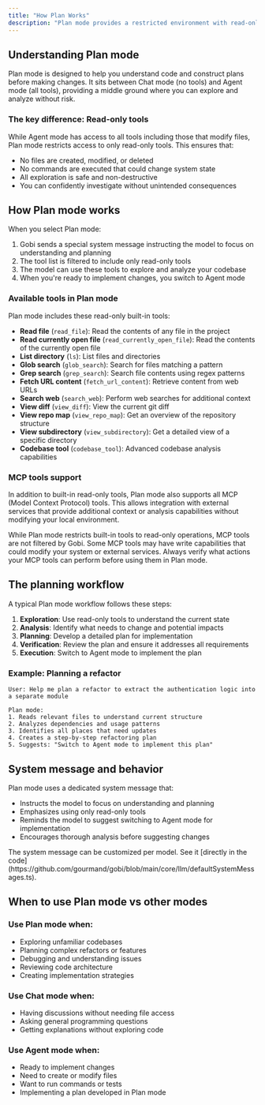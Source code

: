 ```yaml
---
title: "How Plan Works"
description: "Plan mode provides a restricted environment with read-only tools, enabling safe exploration and planning without making changes to your codebase."
---
```


## Understanding Plan mode

Plan mode is designed to help you understand code and construct plans before making changes. It sits between Chat mode (no tools) and Agent mode (all tools), providing a middle ground where you can explore and analyze without risk.

### The key difference: Read-only tools

While Agent mode has access to all tools including those that modify files, Plan mode restricts access to only read-only tools. This ensures that:

- No files are created, modified, or deleted
- No commands are executed that could change system state
- All exploration is safe and non-destructive
- You can confidently investigate without unintended consequences

## How Plan mode works

When you select Plan mode:

1. Gobi sends a special system message instructing the model to focus on understanding and planning
2. The tool list is filtered to include only read-only tools
3. The model can use these tools to explore and analyze your codebase
4. When you're ready to implement changes, you switch to Agent mode

### Available tools in Plan mode

Plan mode includes these read-only built-in tools:

- **Read file** (`read_file`): Read the contents of any file in the project
- **Read currently open file** (`read_currently_open_file`): Read the contents of the currently open file
- **List directory** (`ls`): List files and directories
- **Glob search** (`glob_search`): Search for files matching a pattern
- **Grep search** (`grep_search`): Search file contents using regex patterns
- **Fetch URL content** (`fetch_url_content`): Retrieve content from web URLs
- **Search web** (`search_web`): Perform web searches for additional context
- **View diff** (`view_diff`): View the current git diff
- **View repo map** (`view_repo_map`): Get an overview of the repository structure
- **View subdirectory** (`view_subdirectory`): Get a detailed view of a specific directory
- **Codebase tool** (`codebase_tool`): Advanced codebase analysis capabilities

### MCP tools support

In addition to built-in read-only tools, Plan mode also supports all MCP (Model Context Protocol) tools. This allows integration with external services that provide additional context or analysis capabilities without modifying your local environment.

<Info>
  While Plan mode restricts built-in tools to read-only operations, MCP tools
  are not filtered by Gobi. Some MCP tools may have write capabilities that
  could modify your system or external services. Always verify what actions your
  MCP tools can perform before using them in Plan mode.
</Info>

## The planning workflow

A typical Plan mode workflow follows these steps:

1. **Exploration**: Use read-only tools to understand the current state
2. **Analysis**: Identify what needs to change and potential impacts
3. **Planning**: Develop a detailed plan for implementation
4. **Verification**: Review the plan and ensure it addresses all requirements
5. **Execution**: Switch to Agent mode to implement the plan

### Example: Planning a refactor

```
User: Help me plan a refactor to extract the authentication logic into a separate module

Plan mode:
1. Reads relevant files to understand current structure
2. Analyzes dependencies and usage patterns
3. Identifies all places that need updates
4. Creates a step-by-step refactoring plan
5. Suggests: "Switch to Agent mode to implement this plan"
```

## System message and behavior

Plan mode uses a dedicated system message that:

- Instructs the model to focus on understanding and planning
- Emphasizes using only read-only tools
- Reminds the model to suggest switching to Agent mode for implementation
- Encourages thorough analysis before suggesting changes

<Info>
  The system message can be customized per model. See it [directly in
  the
  code](https://github.com/gourmand/gobi/blob/main/core/llm/defaultSystemMessages.ts).
</Info>

## When to use Plan mode vs other modes

### Use Plan mode when:

- Exploring unfamiliar codebases
- Planning complex refactors or features
- Debugging and understanding issues
- Reviewing code architecture
- Creating implementation strategies

### Use Chat mode when:

- Having discussions without needing file access
- Asking general programming questions
- Getting explanations without exploring code

### Use Agent mode when:

- Ready to implement changes
- Need to create or modify files
- Want to run commands or tests
- Implementing a plan developed in Plan mode
